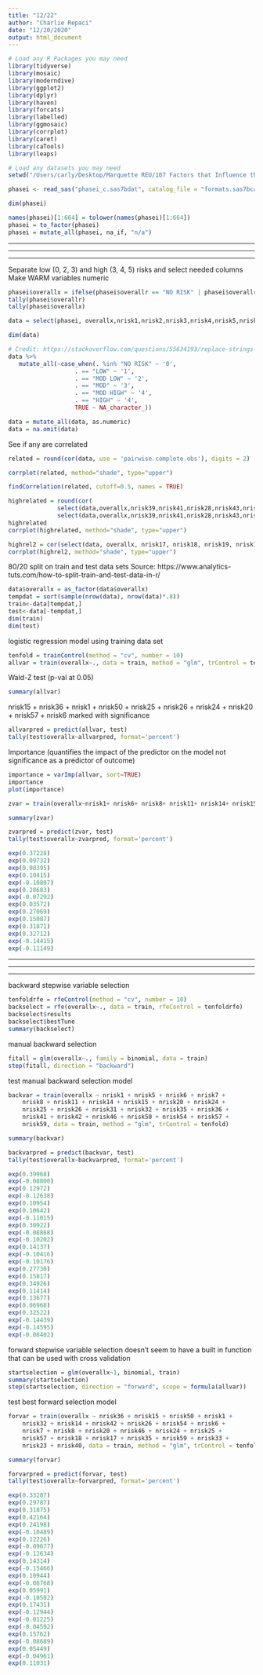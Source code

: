 ```yaml
---
title: "12/22"
author: "Charlie Repaci"
date: "12/20/2020"
output: html_document
---
```


```r
# Load any R Packages you may need
library(tidyverse)
library(mosaic)
library(moderndive)
library(ggplot2)
library(dplyr)
library(haven)
library(forcats)
library(labelled)
library(ggmosaic)
library(corrplot)
library(caret)
library(caTools)
library(leaps)
```


```r
# Load any datasets you may need
setwd("/Users/carly/Desktop/Marquette REU/107 Factors that Influence the Decision Not to Substantiate a CPS Referral/Data/")

phasei <- read_sas("phasei_c.sas7bdat", catalog_file = "formats.sas7bcat")

dim(phasei)

names(phasei)[1:664] = tolower(names(phasei)[1:664])
phasei = to_factor(phasei)
phasei = mutate_all(phasei, na_if, "n/a")
```

***
***
***

Separate low (0, 2, 3) and high (3, 4, 5) risks and select needed columns
Make WARM variables numeric
```r
phasei$overallx = ifelse(phasei$overallr == "NO RISK" | phasei$overallr == "LOW" | phasei$overallr == "MOD LOW", 0, 1)
tally(phasei$overallr)
tally(phasei$overallx)

data = select(phasei, overallx,nrisk1,nrisk2,nrisk3,nrisk4,nrisk5,nrisk6,nrisk7,nrisk8,nrisk9,nrisk10,nrisk11,nrisk12,nrisk13,nrisk14,nrisk15,nrisk16,nrisk17,nrisk18,nrisk19,nrisk20,nrisk21,nrisk22,nrisk23,nrisk24,nrisk25,nrisk26,nrisk27,nrisk28,nrisk29,nrisk30,nrisk31,nrisk32,nrisk33,nrisk34,nrisk35,nrisk36,nrisk37,nrisk38,nrisk39,nrisk40,nrisk41,nrisk42,nrisk43,nrisk44,nrisk45,nrisk46,nrisk47,nrisk48,nrisk49,nrisk50,nrisk51,nrisk52,nrisk53,nrisk54,nrisk55,nrisk56,nrisk57,nrisk58,nrisk59)

dim(data)

# Credit: https://stackoverflow.com/questions/55634193/replace-strings-with-values-across-multiple-columns-at-once
data %>%
   mutate_all(~case_when(. %in% "NO RISK" ~ '0', 
                   . == "LOW" ~ '1', 
                   . == "MOD LOW" ~ '2', 
                   . == "MOD" ~ '3', 
                   . == "MOD HIGH" ~ '4',
                   . == "HIGH" ~ '4', 
                   TRUE ~ NA_character_))

data = mutate_all(data, as.numeric)
data = na.omit(data)
```

See if any are correlated
```r
related = round(cor(data, use = 'pairwise.complete.obs'), digits = 2)

corrplot(related, method="shade", type="upper")

findCorrelation(related, cutoff=0.5, names = TRUE)

highrelated = round(cor(
              select(data,overallx,nrisk39,nrisk41,nrisk28,nrisk43,nrisk31,nrisk29,nrisk19,nrisk47,nrisk30,nrisk45,nrisk40,nrisk42,nrisk55,nrisk17,nrisk51,nrisk33,nrisk49,nrisk57,nrisk10,nrisk11,nrisk53,nrisk36,nrisk25,nrisk56,nrisk23,nrisk46,nrisk35,nrisk6,nrisk7,nrisk15,nrisk2,nrisk20,nrisk26,nrisk13,nrisk58,nrisk1), 
              select(data,overallx,nrisk39,nrisk41,nrisk28,nrisk43,nrisk31,nrisk29,nrisk19,nrisk47,nrisk30,nrisk45,nrisk40,nrisk42,nrisk55,nrisk17,nrisk51,nrisk33,nrisk49,nrisk57,nrisk10,nrisk11,nrisk53,nrisk36,nrisk25,nrisk56,nrisk23,nrisk46,nrisk35,nrisk6,nrisk7,nrisk15,nrisk2,nrisk20,nrisk26,nrisk13,nrisk58,nrisk1), use = 'pairwise.complete.obs'), digits = 1)
highrelated
corrplot(highrelated, method="shade", type="upper")

highrel2 = cor(select(data, overallx, nrisk17, nrisk18, nrisk19, nrisk1, nrisk21, nrisk22, nrisk23, nrisk24, nrisk25, nrisk4, nrisk27, nrisk28, nrisk29, nrisk30, nrisk31, nrisk32, nrisk33, nrisk2, nrisk35, nrisk36, nrisk37, nrisk38, nrisk39, nrisk40, nrisk41, nrisk42, nrisk43, nrisk44, nrisk45, nrisk46, nrisk47, nrisk48, nrisk49, nrisk50, nrisk51, nrisk52, nrisk53, nrisk54, nrisk55, nrisk56, nrisk57, nrisk3, nrisk59, nrisk13, nrisk14), select(data, overallx, nrisk17, nrisk18, nrisk19, nrisk1, nrisk21, nrisk22, nrisk23, nrisk24, nrisk25, nrisk4, nrisk27, nrisk28, nrisk29, nrisk30, nrisk31, nrisk32, nrisk33, nrisk2, nrisk35, nrisk36, nrisk37, nrisk38, nrisk39, nrisk40, nrisk41, nrisk42, nrisk43, nrisk44, nrisk45, nrisk46, nrisk47, nrisk48, nrisk49, nrisk50, nrisk51, nrisk52, nrisk53, nrisk54, nrisk55, nrisk56, nrisk57, nrisk3, nrisk59, nrisk13, nrisk14), use = 'pairwise.complete.obs')
corrplot(highrel2, method="shade", type="upper")
```

80/20 split on train and test data sets
Source: https://www.analytics-tuts.com/how-to-split-train-and-test-data-in-r/
```r
data$overallx = as_factor(data$overallx)
tempdat = sort(sample(nrow(data), nrow(data)*.8))
train<-data[tempdat,]
test<-data[-tempdat,]
dim(train)
dim(test)
```

logistic regression model using training data set
```r
tenfold = trainControl(method = "cv", number = 10)
allvar = train(overallx~., data = train, method = "glm", trControl = tenfold)
```

Wald-Z test (p-val at 0.05)
```r
summary(allvar)
```
nrisk15 + nrisk36 + nrisk1 + nrisk50 + nrisk25 + nrisk26 + nrisk24 + nrisk20 + nrisk57 + nrisk6 marked with significance

```r
allvarpred = predict(allvar, test)
tally(test$overallx~allvarpred, format='percent')
```


Importance (quantifies the impact of the predictor on the model not significance as a predictor of outcome)
```r
importance = varImp(allvar, sort=TRUE)
importance
plot(importance)
```

```r
zvar = train(overallx~nrisk1+ nrisk6+ nrisk8+ nrisk11+ nrisk14+ nrisk15+ nrisk20+ nrisk25+ nrisk32+ nrisk35+ nrisk36+ nrisk50+ nrisk54+ nrisk57, data = train, method = "glm", trControl = tenfold)

summary(zvar)

zvarpred = predict(zvar, test)
tally(test$overallx~zvarpred, format='percent')
```

```r
exp(0.37228)
exp(0.09732)
exp(0.08395)
exp(0.10415)
exp(-0.10807)
exp(0.28683)
exp(-0.07292)
exp(0.03572)
exp(0.27069)
exp(0.15087)
exp(0.31871)
exp(0.32712)
exp(-0.14415)
exp(-0.11149)
```


***
***
***

backward stepwise variable selection
```r
tenfoldrfe = rfeControl(method = "cv", number = 10)
backselect = rfe(overallx~., data = train, rfeControl = tenfoldrfe)
backselect$results
backselect$bestTune
summary(backselect)
```

manual backward selection
```r
fitall = glm(overallx~., family = binomial, data = train)
step(fitall, direction = "backward")
```

test manual backward selection model
```r
backvar = train(overallx ~ nrisk1 + nrisk5 + nrisk6 + nrisk7 + 
    nrisk8 + nrisk11 + nrisk14 + nrisk15 + nrisk20 + nrisk24 + 
    nrisk25 + nrisk26 + nrisk31 + nrisk32 + nrisk35 + nrisk36 + 
    nrisk41 + nrisk42 + nrisk46 + nrisk50 + nrisk54 + nrisk57 + 
    nrisk59, data = train, method = "glm", trControl = tenfold)

summary(backvar)

backvarpred = predict(backvar, test)
tally(test$overallx~backvarpred, format='percent')
```

```r
exp(0.39968)
exp(-0.08800)
exp(0.12972)
exp(-0.12638)
exp(0.10954)
exp(0.10642)
exp(-0.11015)
exp(0.30922)
exp(-0.08868)
exp(-0.10202)
exp(0.14137)
exp(-0.10416)
exp(-0.10176)
exp(0.27730)
exp(0.15817)
exp(0.34926)
exp(0.11414)
exp(0.13677)
exp(0.06968)
exp(0.32522)
exp(-0.14439)
exp(-0.14595)
exp(-0.08402)

```


forward stepwise variable selection
doesn't seem to have a built in function that can be used with cross validation
```r
startselection = glm(overallx~1, binomial, train)
summary(startselection)
step(startselection, direction = "forward", scope = formula(allvar))
```

test best forward selection model
```r
forvar = train(overallx ~ nrisk36 + nrisk15 + nrisk50 + nrisk1 + 
    nrisk32 + nrisk14 + nrisk42 + nrisk26 + nrisk54 + nrisk6 + 
    nrisk7 + nrisk8 + nrisk20 + nrisk46 + nrisk24 + nrisk25 + 
    nrisk57 + nrisk18 + nrisk17 + nrisk35 + nrisk59 + nrisk33 + 
    nrisk23 + nrisk40, data = train, method = "glm", trControl = tenfold)

summary(forvar)

forvarpred = predict(forvar, test)
tally(test$overallx~forvarpred, format='percent')
```

```r
exp(0.33207)
exp(0.29787)
exp(0.31875)
exp(0.42164)
exp(0.24198)
exp(-0.10489)
exp(0.12226)
exp(-0.09677)
exp(-0.12634)
exp(0.14314)
exp(-0.15466)
exp(0.10944)
exp(-0.08768)
exp(0.05991)
exp(-0.10502)
exp(0.17431)
exp(-0.12944)
exp(-0.01225)
exp(-0.04592)
exp(0.15762)
exp(-0.08689)
exp(0.05449)
exp(-0.04961)
exp(0.11031)
```












